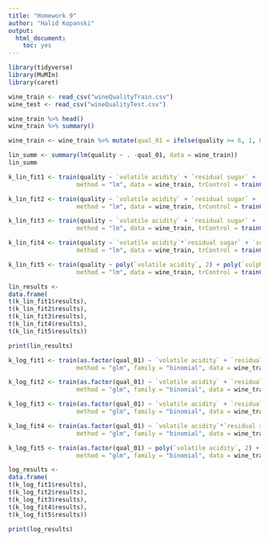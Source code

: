 ```yaml
---
title: "Homework 9"
author: "Halid Kopanski"
output: 
  html_document:
    toc: yes
---
```


```r
library(tidyverse)
library(MuMIn)
library(caret)

wine_train <- read_csv("wineQualityTrain.csv")
wine_test <- read_csv("wineQualityTest.csv")

wine_train %>% head()
wine_train %>% summary()

wine_train <- wine_train %>% mutate(qual_01 = ifelse(quality >= 6, 1, 0))

lin_summ <- summary(lm(quality ~ . -qual_01, data = wine_train))
lin_summ

k_lin_fit1 <- train(quality ~ `volatile acidity` + `residual sugar` + `density` + `sulphates` + `alcohol`, 
                   method = "lm", data = wine_train, trControl = trainControl(method = "cv", number = 10))

k_lin_fit2 <- train(quality ~ `volatile acidity` + `residual sugar` + `sulphates` + `alcohol`, 
                   method = "lm", data = wine_train, trControl = trainControl(method = "cv", number = 10))

k_lin_fit3 <- train(quality ~ `volatile acidity` + `residual sugar` + `sulphates` + `alcohol` + `residual sugar`:`sulphates`, 
                   method = "lm", data = wine_train, trControl = trainControl(method = "cv", number = 10))

k_lin_fit4 <- train(quality ~ `volatile acidity`*`residual sugar` + `sulphates` + `alcohol`, 
                   method = "lm", data = wine_train, trControl = trainControl(method = "cv", number = 10))

k_lin_fit5 <- train(quality ~ poly(`volatile acidity`, 2) + poly(`sulphates`, 2) + poly(`alcohol`, 2), 
                   method = "lm", data = wine_train, trControl = trainControl(method = "cv", number = 10))

lin_results <- 
data.frame(
t(k_lin_fit1$results),
t(k_lin_fit2$results),
t(k_lin_fit3$results),
t(k_lin_fit4$results),
t(k_lin_fit5$results))

print(lin_results)

k_log_fit1 <- train(as.factor(qual_01) ~ `volatile acidity` + `residual sugar` + `density` + `sulphates` + `alcohol`, 
                   method = "glm", family = "binomial", data = wine_train, trControl = trainControl(method = "cv", number = 10))

k_log_fit2 <- train(as.factor(qual_01) ~ `volatile acidity` + `residual sugar` + `sulphates` + `alcohol`, 
                   method = "glm", family = "binomial", data = wine_train, trControl = trainControl(method = "cv", number = 10))

k_log_fit3 <- train(as.factor(qual_01) ~ `volatile acidity` + `residual sugar` + `sulphates` + `alcohol` + `residual sugar`:`sulphates`, 
                   method = "glm", family = "binomial", data = wine_train, trControl = trainControl(method = "cv", number = 10))

k_log_fit4 <- train(as.factor(qual_01) ~ `volatile acidity`*`residual sugar` + `sulphates` + `alcohol`, 
                   method = "glm", family = "binomial", data = wine_train, trControl = trainControl(method = "cv", number = 10))

k_log_fit5 <- train(as.factor(qual_01) ~ poly(`volatile acidity`, 2) + poly(`sulphates`, 2) + poly(`alcohol`, 2), 
                   method = "glm", family = "binomial", data = wine_train, trControl = trainControl(method = "cv", number = 10))

log_results <- 
data.frame(
t(k_log_fit1$results),
t(k_log_fit2$results),
t(k_log_fit3$results),
t(k_log_fit4$results),
t(k_log_fit5$results))

print(log_results)
```
